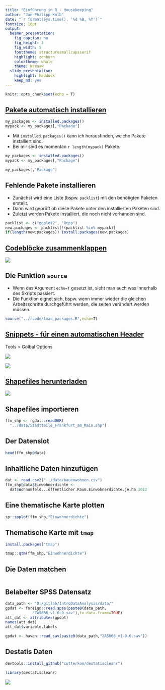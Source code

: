 ```yaml
---
title: "Einführung in R - Housekeeping"
author: "Jan-Philipp Kolb"
date: "`r format(Sys.time(), '%d %B, %Y')`"
fontsize: 10pt
output: 
  beamer_presentation: 
    fig_caption: no
    fig_height: 3
    fig_width: 5
    fonttheme: structuresmallcapsserif
    highlight: zenburn
    colortheme: whale
    theme: Warsaw
  slidy_presentation: 
    highlight: haddock
    keep_md: yes
---
```


```r
knitr::opts_chunk$set(echo = T)
```


## [Pakete automatisch installieren](https://stackoverflow.com/questions/4090169/elegant-way-to-check-for-missing-packages-and-install-them)

```r
my_packages <- installed.packages()
mypack <- my_packages[,"Package"]
```


<!--

-->

- Mit `installed.packages()` kann ich herausfinden, welche Pakete installiert sind.
- Bei mir sind es momentan `r length(mypack)` Pakete.

```r
my_packages <- installed.packages()
mypack <- my_packages[,"Package"]
```

```r
my_packages[,"Package"]
```


## Fehlende Pakete installieren

- Zunächst wird eine Liste (bspw. `packlist`) mit den benötigten Paketen erstellt.
- Dann wird geprüft ob diese Pakete unter den installierten Paketen sind.
- Zuletzt werden Pakete installiert, die noch nicht vorhanden sind. 

```r
packlist <- c("ggplot2", "Rcpp")
new.packages <- packlist[!(packlist %in% mypack)]
if(length(new.packages)) install.packages(new.packages)
```


## [Codeblöcke zusammenklappen](https://support.rstudio.com/hc/en-us/articles/200484568-Code-Folding-and-Sections)

![](figure/codefolding.PNG)

<!--
##
https://support.rstudio.com/hc/en-us/articles/204463668-Code-Snippets
-->

## Die Funktion `source`

- Wenn das Argument `echo=T` gesetzt ist, sieht man auch was innerhalb des Skripts passiert. 
- Die Funktion eignet sich, bspw. wenn immer wieder die gleichen Arbeitsschritte durchgeführt werden, die selten verändert werden müssen. 

```r
source("../rcode/load_packages.R",echo=T)
```

## [Snippets - für einen automatischen Header](https://stackoverflow.com/questions/40616132/create-a-default-comment-header-template-in-r)

Tools > Golbal Options

![](figure/snippets.PNG)

![](figure/exsnippet.PNG)



<!--
r-project + create automatic header for Scriptfiles
-->


## [Shapefiles herunterladen](http://www.offenedaten.frankfurt.de/dataset/frankfurter-stadtteilgrenzen-fur-gis-systeme)

![](figure/shapefiles_ffm.PNG)

## Shapefiles importieren

```r
ffm_shp <- rgdal::readOGR(
  "../data/Stadtteile_Frankfurt_am_Main.shp")
```

## Der Datenslot 

```r
head(ffm_shp@data)
```

## Inhaltliche Daten hinzufügen

```r
dat <- read.csv2("../data/bauenwohnen.csv")
ffm_shp@data$Einwohnerdichte <- 
  dat$Wohnumfeld...öffentlicher.Raum.Einwohnerdichte.je.ha.2012
```

## Eine thematische Karte plotten

```r
sp::spplot(ffm_shp,"Einwohnerdichte")
```

## Thematische Karte mit `tmap`

```r
install.packages("tmap")
```


```r
tmap::qtm(ffm_shp,"Einwohnerdichte")
```


## Die Daten matchen

```r

```


## Belabelter SPSS Datensatz

```r
data_path <- "D:/gitlab/IntroDataAnalysis/data/"
gpdat <- foreign::read.spss(paste0(data_path,
            "ZA5666_v1-0-0.sav"),to.data.frame=TRUE)
att_dat <- attributes(gpdat)
names(att_dat)
att_dat$variable.labels
```

```r
gpdat <- haven::read_sav(paste0(data_path,"ZA5666_v1-0-0.sav"))
```

<!--
## Boxplot mit Ausreißern


```r
y <- c(rnorm(99),20)
boxplot(y)
boxplot(y,range=2)
```
-->

<!--
https://www.r-statistics.com/tag/boxplot-outlier/
-->
  

## Destatis Daten

```r
devtools::install_github("cutterkom/destatiscleanr")
```

```r
library(destatiscleanr)
```

![](figure/destatiscleaner.PNG)

<!--
https://cran.r-project.org/web/packages/request/README.html
-->
